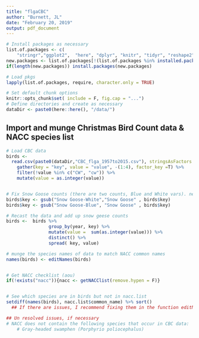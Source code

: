 ```yaml
---
title: "flgaCBC"
author: "Burnett, JL"
date: "February 20, 2019"
output: pdf_document
---
```


```r
# Install packages as necessary
list.of.packages <- c(
    "stringr","ggplot2",  "here", "dplyr", "knitr", "tidyr", "reshape2", "readr")
new.packages <- list.of.packages[!(list.of.packages %in% installed.packages()[,"Package"])]
if(length(new.packages)) install.packages(new.packages)

# Load pkgs
lapply(list.of.packages, require, character.only = TRUE)
```

```r
# Set default chunk options
knitr::opts_chunk$set( include = F, fig.cap = "...")
# Define directories and create as necessary
dataDir <- paste0(here::here(), "/data/")
```

## Import and munge Christmas Bird Count data & NACC species list
```r
# Load CBC data
birds <-
  read.csv(paste0(dataDir,"CBC_flga_1957to2015.csv"), stringsAsFactors = FALSE, check.names = F) %>% 
    gather(key = "key", value = "value", -(1:4), factor_key =T) %>% 
    filter(!value %in% c("CW", "cw")) %>% 
    mutate(value = as.integer(value))


# Fix Snow Goose counts (there are two counts, Blue and White vars). need to add them and recast DF.
birds$key <- gsub("Snow Goose-White","Snow Goose" , birds$key)
birds$key <- gsub("Snow Goose-Blue", "Snow Goose" , birds$key)

# Recast the data and add up snow geese counts
birds <-  birds %>% 
                group_by(year, key) %>% 
                mutate(value =  sum(as.integer(value))) %>% 
                distinct() %>% 
                spread( key, value)

# munge the species names of data to match NACC common names
names(birds) <- editNames(birds)


# Get NACC checklist (aou)
if(!exists("nacc")){nacc <- getNACClist(remove.hypen = F)}


# See which species are in birds but not in nacc.list
setdiff(names(birds), nacc.list$common_name) %>% sort()
  ## If there are issues, I recommend fixing them in the function editNames.R, or just do it in this chunk..

## Un resolved issues, if necessary
# NACC does not contain the following species that occur in CBC data:
    # Gray-headed swamphen (Porphyrio poliocephalus)

```

```r




         
```
